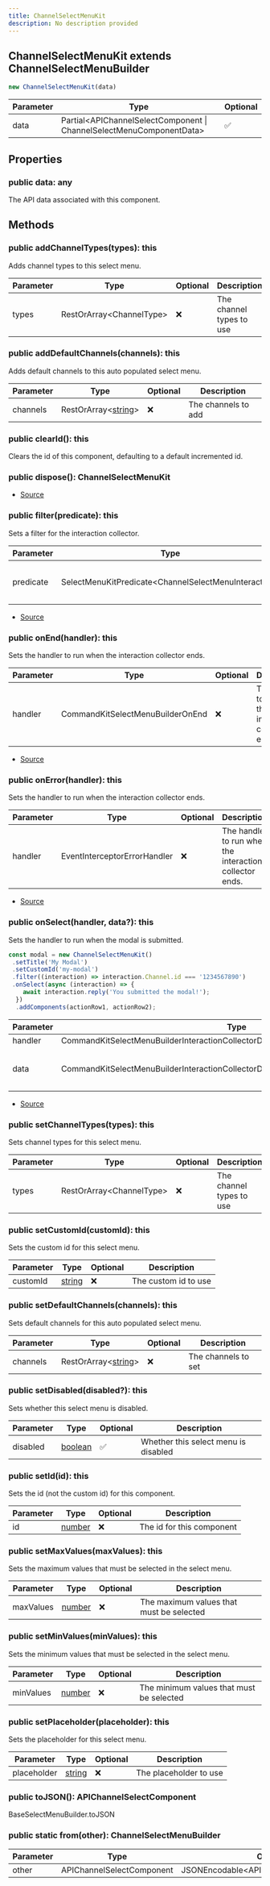 ```yaml
---
title: ChannelSelectMenuKit
description: No description provided
---
```



## ChannelSelectMenuKit extends ChannelSelectMenuBuilder


```typescript
new ChannelSelectMenuKit(data)
```
| Parameter | Type | Optional |
| ----------- | ----------- | ----------- |
| data | Partial\<APIChannelSelectComponent \| ChannelSelectMenuComponentData> | ✅ |


## Properties
### public data: any
The API data associated with this component.

## Methods
### public addChannelTypes(types): this
Adds channel types to this select menu.



| Parameter | Type | Optional | Description |
| ----------- | ----------- | ----------- | ----------- |
| types | RestOrArray\<ChannelType> | ❌ | The channel types to use |
### public addDefaultChannels(channels): this
Adds default channels to this auto populated select menu.



| Parameter | Type | Optional | Description |
| ----------- | ----------- | ----------- | ----------- |
| channels | RestOrArray\<[string](https://developer.mozilla.org/en-US/docs/Web/JavaScript/Reference/Global_Objects/String)> | ❌ | The channels to add |
### public clearId(): this
Clears the id of this component, defaulting to a default incremented id.
### public dispose(): ChannelSelectMenuKit
- [Source](https://github.com/underctrl-io/commandkit/blob/83ef44f10b86e30835e8636786e5222cac412af9/packages/commandkit/src/components/v1/select-menu/ChannelSelectMenuKit.ts#L193)
### public filter(predicate): this
Sets a filter for the interaction collector.



| Parameter | Type | Optional | Description |
| ----------- | ----------- | ----------- | ----------- |
| predicate | SelectMenuKitPredicate\<ChannelSelectMenuInteraction> | ❌ | The filter to use for the interaction collector. |


- [Source](https://github.com/underctrl-io/commandkit/blob/83ef44f10b86e30835e8636786e5222cac412af9/packages/commandkit/src/components/v1/select-menu/ChannelSelectMenuKit.ts#L139)
### public onEnd(handler): this
Sets the handler to run when the interaction collector ends.



| Parameter | Type | Optional | Description |
| ----------- | ----------- | ----------- | ----------- |
| handler | CommandKitSelectMenuBuilderOnEnd | ❌ | The handler to run when the interaction collector ends. |


- [Source](https://github.com/underctrl-io/commandkit/blob/83ef44f10b86e30835e8636786e5222cac412af9/packages/commandkit/src/components/v1/select-menu/ChannelSelectMenuKit.ts#L103)
### public onError(handler): this
Sets the handler to run when the interaction collector ends.



| Parameter | Type | Optional | Description |
| ----------- | ----------- | ----------- | ----------- |
| handler | EventInterceptorErrorHandler | ❌ | The handler to run when the interaction collector ends. |


- [Source](https://github.com/underctrl-io/commandkit/blob/83ef44f10b86e30835e8636786e5222cac412af9/packages/commandkit/src/components/v1/select-menu/ChannelSelectMenuKit.ts#L121)
### public onSelect(handler, data?): this
Sets the handler to run when the modal is submitted.

```ts
const modal = new ChannelSelectMenuKit()
 .setTitle('My Modal')
 .setCustomId('my-modal')
 .filter((interaction) => interaction.Channel.id === '1234567890')
 .onSelect(async (interaction) => {
    await interaction.reply('You submitted the modal!');
  })
  .addComponents(actionRow1, actionRow2);
```

| Parameter | Type | Optional | Description |
| ----------- | ----------- | ----------- | ----------- |
| handler | CommandKitSelectMenuBuilderInteractionCollectorDispatch\<ChannelSelectMenuInteraction | ChannelSelectMenuKit> | ❌ | The handler to run when the modal is submitted. |
| data | CommandKitSelectMenuBuilderInteractionCollectorDispatchContextData | ✅ | The context data for the interaction collector. |


- [Source](https://github.com/underctrl-io/commandkit/blob/83ef44f10b86e30835e8636786e5222cac412af9/packages/commandkit/src/components/v1/select-menu/ChannelSelectMenuKit.ts#L65)
### public setChannelTypes(types): this
Sets channel types for this select menu.



| Parameter | Type | Optional | Description |
| ----------- | ----------- | ----------- | ----------- |
| types | RestOrArray\<ChannelType> | ❌ | The channel types to use |
### public setCustomId(customId): this
Sets the custom id for this select menu.



| Parameter | Type | Optional | Description |
| ----------- | ----------- | ----------- | ----------- |
| customId | [string](https://developer.mozilla.org/en-US/docs/Web/JavaScript/Reference/Global_Objects/String) | ❌ | The custom id to use |
### public setDefaultChannels(channels): this
Sets default channels for this auto populated select menu.



| Parameter | Type | Optional | Description |
| ----------- | ----------- | ----------- | ----------- |
| channels | RestOrArray\<[string](https://developer.mozilla.org/en-US/docs/Web/JavaScript/Reference/Global_Objects/String)> | ❌ | The channels to set |
### public setDisabled(disabled?): this
Sets whether this select menu is disabled.



| Parameter | Type | Optional | Description |
| ----------- | ----------- | ----------- | ----------- |
| disabled | [boolean](https://developer.mozilla.org/en-US/docs/Web/JavaScript/Reference/Global_Objects/Boolean) | ✅ | Whether this select menu is disabled |
### public setId(id): this
Sets the id (not the custom id) for this component.



| Parameter | Type | Optional | Description |
| ----------- | ----------- | ----------- | ----------- |
| id | [number](https://developer.mozilla.org/en-US/docs/Web/JavaScript/Reference/Global_Objects/Number) | ❌ | The id for this component |
### public setMaxValues(maxValues): this
Sets the maximum values that must be selected in the select menu.



| Parameter | Type | Optional | Description |
| ----------- | ----------- | ----------- | ----------- |
| maxValues | [number](https://developer.mozilla.org/en-US/docs/Web/JavaScript/Reference/Global_Objects/Number) | ❌ | The maximum values that must be selected |
### public setMinValues(minValues): this
Sets the minimum values that must be selected in the select menu.



| Parameter | Type | Optional | Description |
| ----------- | ----------- | ----------- | ----------- |
| minValues | [number](https://developer.mozilla.org/en-US/docs/Web/JavaScript/Reference/Global_Objects/Number) | ❌ | The minimum values that must be selected |
### public setPlaceholder(placeholder): this
Sets the placeholder for this select menu.



| Parameter | Type | Optional | Description |
| ----------- | ----------- | ----------- | ----------- |
| placeholder | [string](https://developer.mozilla.org/en-US/docs/Web/JavaScript/Reference/Global_Objects/String) | ❌ | The placeholder to use |
### public toJSON(): APIChannelSelectComponent
BaseSelectMenuBuilder.toJSON
### public static from(other): ChannelSelectMenuBuilder
| Parameter | Type | Optional |
| ----------- | ----------- | ----------- |
| other | APIChannelSelectComponent | JSONEncodable\<APIChannelSelectComponent> | ❌ |